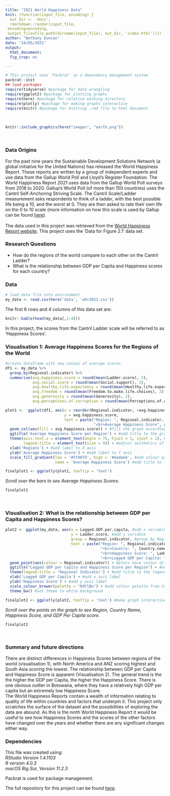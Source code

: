 ```yaml
---
title: "2021 World Happiness Data"
knit: (function(input_file, encoding) {
  out_dir <- 'docs';
  rmarkdown::render(input_file,
 encoding=encoding,
 output_file=file.path(dirname(input_file), out_dir, 'index.html'))})
author: "Bethany Duncan"
date: "24/05/2021"
output: 
  html_document:
  fig_crop: no

---
```

```r
# This project uses 'Packrat' as a dependency management system
packrat::init
## load packages
require(tidyverse) #package for data wrangling
require(ggplot2) #package for plotting graphs
require(here) #package for relative working directory
require(plotly) #package for making graphs interactive
require(knitr) #package for knitting .rmd file to html document
```

\

```r
knitr::include_graphics(here("images", "earth.png"))
```

\

### Data Origins
For the past nine years the Sustainable Development Solutions Network (a global initiative for the United Nations) has released the World Happiness Report. These reports are written by a group of independent experts and use data from the Gallup World Poll and Lloyd's Register Foundation. The World Happiness Report 2021 uses data from the Gallup World Poll surveys from 2018 to 2020. Gallup's World Poll (of more than 150 countries) uses the Cantril Self-Anchoring Striving Scale. The Cantril Scale/Ladder measurement asks respondents to think of a ladder, with the best possible life being a 10, and the worst at 0. They are then asked to rate their own life on the 0 to 10 scale (more information on how this scale is used by Gallup can be found [here](https://news.gallup.com/poll/122453/understanding-gallup-uses-cantril-scale.aspx)).  
\
The data used in this project was retrieved from the [World Happiness Report website](https://worldhappiness.report/ed/2021/#appendices-and-data). This project uses the 'Data for Figure 2.1' data set. 
\

### Research Questions
* How do the regions of the world compare to each other on the Cantril Ladder?
* What is the relationship between GDP per Capita and Happiness scores for each country?

### Data
```r
# load data file into environment
my_data <- read.csv(here('data', 'whr2021.csv')) 
```
The first 6 rows and 4 columns of this data set are:
``` r
knitr::kable(head(my_data[,1:4]))
```

In this project, the scores from the Cantril Ladder scale will be referred to as 'Happiness Scores'.


### Visualisation 1: Average Happiness Scores for the Regions of the World
``` r
#create dataframe with new values of average scores
df1 <- my_data %>%
  group_by(Regional.indicator) %>%
  summarise(avg.happiness.score = round(mean(Ladder.score), 2),
            avg.social.score = round(mean(Social.support), 2),
            avg.healthy.life.expectancy = round(mean(Healthy.life.expectancy), 2),
            avg.freedom = round(mean(Freedom.to.make.life.choices), 2),
            avg.generosity = round(mean(Generosity), 2),
            avg.perceptions.of.corruption = round(mean(Perceptions.of.corruption), 2)) 
```

``` r
plot1 <-  ggplot(df1, aes(x = reorder(Regional.indicator, +avg.happiness.score),
                          y = avg.happiness.score,
                          text = paste("Region: ", Regional.indicator,
                                       "<br>Average Happiness Score", avg.happiness.score))) + 
  geom_col(aes(fill = avg.happiness.score)) + #fill the graph according to average happiness score
  ggtitle('Average Happiness Score per Region') + #add title to the graph
  theme(axis.text.x = element_text(angle = 75, hjust = 1, vjust = 1), #change angle of labels on X axis
        legend.title = element_text(size = 9)) + #adjust aesthetics of title of the legend
  xlab('Regions') + #add label to X axis
  ylab('Average Happiness Score') + #add label to Y axis
  scale_fill_gradient(low = '#3f007d', high = '#dadaeb', #add colour gradient from low to high values
                      name = 'Average Happiness Score') #add title to legend

finalplot1 <- ggplotly(plot1, tooltip = 'text')
```

*Scroll over the bars to see Average Happiness Scores.*

``` r
finalplot1
```

\

### Visualisation 2: What is the relationship between GDP per Capita and Happiness Scores?
``` r

plot2 <- ggplot(my_data, aes(x = Logged.GDP.per.capita, #add x variable
                             y = Ladder.score, #add y variable
                             group = Regional.indicator, #group by Regional Indicator
                             text = paste("Region: ", Regional.indicator, #add text for hover text
                                          "<br>Country: ", Country.name,
                                          "<br>Happiness Score: ", Ladder.score,
                                          "<br>Logged GDP per Capita: ", Logged.GDP.per.capita))) +
  geom_point(aes(colour = Regional.indicator)) + #plots have colour differentiation by regional indicator
  ggtitle("Logged GDP per Capita and Happiness Score per Region") + #add title to the graph
  theme(legend.title = 'Regional Indicator') + #add title to the legend
  xlab('Logged GDP per Capita') + #add x axis label
  ylab('Happiness Score') + #add y axis label
  scale_colour_brewer(palette = "RdYlBu") + #add colour palette from ColourBrewer
  theme_bw() #set theme to white background

finalplot2 <- ggplotly(plot2, tooltip = 'text') #make graph interactive with hover text
```


*Scroll over the points on the graph to see Region, Country Name, Happiness Score, and GDP Per Capita score.*

``` r
finalplot2
```

\

### Summary and future directions
There are distinct differences in Happiness Scores between regions of the world (visualisation 1), with North America and ANZ scoring highest and South Asia scoring the lowest. The relationship between GDP per Capita and Happiness Score is apparent (Visualisation 2). The general trend is the the higher the GDP per Capita, the higher the Happiness Score. There is one obvious outlier in Botswana, where they have a relatively high GDP per capita but an extremely low Happiness Score.  
The World Happiness Reports contain a wealth of information relating to quality of life within countries and factors that underpin it. This project only scratches the surface of the dataset and the possibilities of exploring the data are abound. As this is the ninth World Happiness Report it would be useful to see how Happiness Scores and the scores of the other factors have changed over the years and whether there are any significant changes either way. 

### Dependencies

This file was created using:  
*RStudio Version 1.4.1103*  
*R version 4.0.3*  
*macOS Big Sur, Version 11.2.3*   

Packrat is used for package management.  

The full repository for this project can be found [here](https://github.com/bedunc/psy6422_wh2021_project). 



